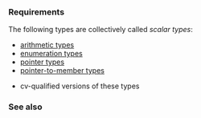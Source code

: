 {{cpp/named req/title|ScalarType}}
{{cpp/named req/navbar}}

{{cpp/named req/core cat note}}

===Requirements===
The following types are collectively called ''scalar types'':
* [[cpp/language/type|arithmetic types]]
* [[cpp/language/enum|enumeration types]]
* [[cpp/language/pointer|pointer types]]
* [[cpp/language/pointer#Pointers to members|pointer-to-member types]]
{{rrev|since=c++11|
* {{lc|std::nullptr_t}}
}}
* cv-qualified versions of these types

===See also===
{{dsc begin}}
{{dsc inc|cpp/types/dsc is_scalar}}
{{dsc end}}

{{langlinks|de|es|fr|it|ja|pt|ru|zh}}